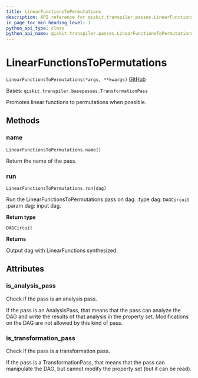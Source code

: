 ```yaml
---
title: LinearFunctionsToPermutations
description: API reference for qiskit.transpiler.passes.LinearFunctionsToPermutations
in_page_toc_min_heading_level: 1
python_api_type: class
python_api_name: qiskit.transpiler.passes.LinearFunctionsToPermutations
---
```


# LinearFunctionsToPermutations

<span id="qiskit.transpiler.passes.LinearFunctionsToPermutations" />

`LinearFunctionsToPermutations(*args, **kwargs)` [GitHub](https://github.com/qiskit/qiskit/tree/stable/0.20/qiskit/transpiler/passes/synthesis/linear_functions_synthesis.py "view source code")

Bases: `qiskit.transpiler.basepasses.TransformationPass`

Promotes linear functions to permutations when possible.

## Methods

### name

<span id="qiskit.transpiler.passes.LinearFunctionsToPermutations.name" />

`LinearFunctionsToPermutations.name()`

Return the name of the pass.

### run

<span id="qiskit.transpiler.passes.LinearFunctionsToPermutations.run" />

`LinearFunctionsToPermutations.run(dag)`

Run the LinearFunctionsToPermutations pass on dag. :type dag: `DAGCircuit` :param dag: input dag.

**Return type**

`DAGCircuit`

**Returns**

Output dag with LinearFunctions synthesized.

## Attributes

<span id="qiskit.transpiler.passes.LinearFunctionsToPermutations.is_analysis_pass" />

### is\_analysis\_pass

Check if the pass is an analysis pass.

If the pass is an AnalysisPass, that means that the pass can analyze the DAG and write the results of that analysis in the property set. Modifications on the DAG are not allowed by this kind of pass.

<span id="qiskit.transpiler.passes.LinearFunctionsToPermutations.is_transformation_pass" />

### is\_transformation\_pass

Check if the pass is a transformation pass.

If the pass is a TransformationPass, that means that the pass can manipulate the DAG, but cannot modify the property set (but it can be read).

